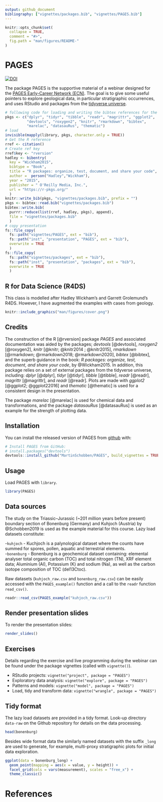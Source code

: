 ```yaml
---
output: github_document
bibliography: ["vignettes/packages.bib", "vignettes/PAGES.bib"]
---
```


<!-- README.md is generated from README.Rmd. Please edit that file -->

```r
knitr::opts_chunk$set(
  collapse = TRUE,
  comment = "#>",
  fig.path = "man/figures/README-"
)
```


# PAGES

<!-- badges: start -->
[![DOI](https://zenodo.org/badge/370009359.svg)](https://zenodo.org/badge/latestdoi/370009359)
<!-- badges: end -->

The package PAGES is the supportive material of a webinar designed for the [PAGES Early-Career Network (ECN)](http://pastglobalchanges.org/ecn/intro). The goal is to give some useful pointers to explore geological data, in particular stratigraphic occurrences, and uses RStudio and packages from the [tidyverse universe](https://www.tidyverse.org/packages/).


```r
# following code for loading and writing the bibtex references for the used pkgs
pkgs <- c("dplyr", "tidyr", "tibble", "readr", "magrittr", "ggplot2", 
          "devtools", "roxygen2", "knitr", "rmarkdown", "bibtex",
          "marelac", "datasauRus", "thematic")    
# load
invisible(mapply(library, pkgs, character.only = TRUE))
# Get the R reference
rref <- citation()
# Create ref key
rref$key <- "rversion"
hadley <- bibentry(
  key = "Wickham2015",
  bibtype = "Book",
  title = "R packages: organize, test, document, and share your code",
  author =  person("Hadley","Wickham"),
  year = "2015",
  publisher = " O'Reilly Media, Inc.",
  url = "https://r-pkgs.org/"
  )
knitr::write_bib(pkgs, "vignettes/packages.bib", prefix = "")
pkgs <- bibtex::read.bib("vignettes/packages.bib")
bibtex::write.bib(
  purrr::reduce(list(rref, hadley, pkgs), append), 
  file = "vignettes/packages.bib"
  )
# copy presentation
fs::file_copy(
  fs::path("vignettes/PAGES", ext = "bib"), 
  fs::path("inst", "presentation", "PAGES", ext = "bib"), 
  overwrite = TRUE
  )
fs::file_copy(
  fs::path("vignettes/packages", ext = "bib"), 
  fs::path("inst", "presentation", "packages", ext = "bib"), 
  overwrite = TRUE
  )
```


## R for Data Science (R4DS) 

This class is modelled after Hadley Wickham's and Garrett Grolemund's R4DS. However, I have augmented the examples with cases from geology.


```r
knitr::include_graphics("man/figures/cover.png")
```


## Credits

The construction of the R [@rversion] package *PAGES* and associated documentation was aided by the packages; *devtools* [@devtools], *roxygen2* [@roxygen2], *knitr* [@knitr; @knitr2014 ; @knitr2015], *rmarkdown* [@rmarkdown; @rmarkdown2018; @rmarkdown2020], *bibtex* [@bibtex], and the superb guidance in the book: *R packages: organize, test, document, and share your code*, by @Wickham2015. In addition, this package relies on a set of external packages from the tidyverse universe, including: *dplyr* [@dplyr], *tidyr* [@tidyr], *tibble* [@tibble], *readr* [@readr], *magrittr* [@magrittr], and *readr* [@readr]. Plots are made with *ggplot2* [@ggplot2; @ggplot22016] and *thematic* [@thematic] is used for a consistent design in the presentation.

The package *marelac* [@marelac] is used for chemical data and transformations, and the package *datasauRus* [@datasauRus] is used as an example for the strength of plotting data.


## Installation

You can install the released version of PAGES from [github](https://github.io) with:

``` r
# Install PAGES from GitHub:
# install.packages("devtools")
devtools::install_github("MartinSchobben/PAGES", build_vignettes = TRUE)
```

## Usage

Load PAGES with `library`.

```r
library(PAGES)
``` 


## Data sources 

The study on the Triassic--Jurassic (~201 million years before present) boundary section of Bonenburg (Germany) and Kuhjoch (Austria) by @Schobben2019 is used as the example material for this course. Lazy load datasets constitute:

-`kuhjoch` - Kuchjoch is a palynological dataset where the counts have summed for spores, pollen, aquatic and terrestrial elements.    
-`bonenburg` - Bonenburg is a geochemical dataset containing: elemental analyser total organic carbon (TOC) and total nitrogen (TN), XRF element data; Aluminium (Al), Potassium (K) and sodium (Na), as well as the carbon isotope composition of TOC (del13Ctoc).   

Raw datasets (`kuhjoch_raw.csv` and `bonenburg_raw.csv`) can be easily accessed with the `PAGES_example()` function and a call to the `readr` function `read_csv()`.


``` r 
readr::read_csv(PAGES_example("kuhjoch_raw.csv"))
```


## Render presentation slides


To render the presentation slides:

``` r 
render_slides()
```

## Exercises

Details regarding the exercise and live programming during the webinar can be found under the package vignettes (called with `vignette()`).

- RStudio projects: `vignette("project", package = "PAGES")`
- Exploratory data analysis: `vignette("explore", package = "PAGES")`
- Patterns and models: `vignette("model", package = "PAGES")`
- Load, tidy and transform data: `vignette("wrangle", package = "PAGES")`


## Tidy format

The lazy load datasets are provided in a tidy format. Look-up directory `data-raw` on the Github repository for details on the data processing.


```r
head(bonenburg)
```


Besides wide format data the similarly named datasets with the suffix `_long` are used to generate, for example, multi-proxy stratigraphic plots for initial data exploration.


```r
ggplot(data = bonenburg_long) +
  geom_point(mapping = aes(x = value, y = height)) +
  facet_grid(cols = vars(measurement), scales = "free_x") +
  theme_classic()
```



# References
